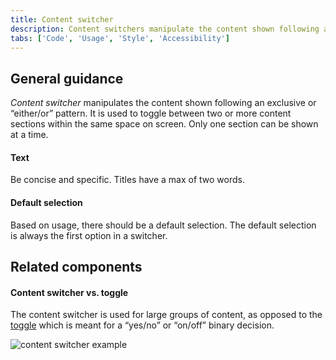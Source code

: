 ```yaml
---
title: Content switcher
description: Content switchers manipulate the content shown following an exclusive or “either/or” pattern. It is used to toggle between two or more content sections within the same space on screen.
tabs: ['Code', 'Usage', 'Style', 'Accessibility']
---
```


## General guidance

_Content switcher_ manipulates the content shown following an exclusive or “either/or” pattern.
It is used to toggle between two or more content sections within the same space on screen. Only one section can be shown at a time.

#### Text

Be concise and specific. Titles have a max of two words.

#### Default selection

Based on usage, there should be a default selection. The default selection is always the first option in a switcher.

## Related components

#### Content switcher vs. toggle

The content switcher is used for large groups of content, as opposed to the [toggle](/components/toggle/code) which is meant for a “yes/no” or “on/off” binary decision.

<Row>
<Column colLg={8}>

![content switcher example](images/content-switcher-usage-1.png)

</Column>
</Row>
